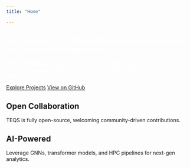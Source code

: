 ```yaml
---
title: "Home"

---
```


```{=html}
<!-- Hero Section -->
<section class="hero-section text-center p-5" style="center/cover no-repeat; color: #fff;">
  <div class="container">
    <h1 class="display-4">Quantifying Our Planet: Open-Source Solutions for Terrain & Environment</h1>
    <p class="lead mt-3">
      <b>TEQS (Terrain and Environment Quantification Systems)</b> 
      works on high-resolution geospatial analysis, environmental monitoring, 
      and AI-driven decision-making.
    </p>
    <div class="mt-4">
      <a href="projects.qmd" class="btn btn-primary btn-lg">Explore Projects</a>
      <a href="https://github.com/TEQS-io" target="_blank" class="btn btn-secondary btn-lg">View on GitHub</a>
    </div>
  </div>
</section>

<!-- Additional Intro or Highlights Section (Optional) -->
<section class="py-5">
  <div class="container">
    <!-- Your 3-4 Feature Cards or any introduction content -->
    <div class="row">
      <div class="col-md-6">
        <h2>Open Collaboration</h2>
        <p>TEQS is fully open-source, welcoming community-driven contributions.</p>
      </div>
      <div class="col-md-6">
        <h2>AI-Powered</h2>
        <p>Leverage GNNs, transformer models, and HPC pipelines for next-gen analytics.</p>
      </div>
    </div>
  </div>
</section>

```